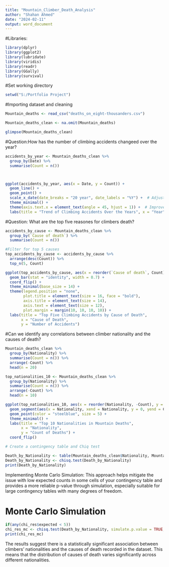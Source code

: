 ---
title: "Mountain_Climber_Death_Analysis"
author: "Shahan Ahmed"
date: "2024-02-11"
output: word_document
---
#Libraries:
```{r}
library(dplyr)
library(ggplot2)
library(lubridate)
library(viridis)
library(readr)
library(GGally)
library(survival)
```
#Set working directory
```{r}
setwd("S:/Portfolio Project")
```

#Importing dataset and cleaning
```{r}
Mountain_deaths <- read_csv("deaths_on_eight-thousanders.csv")

Mountain_deaths_clean <- na.omit(Mountain_deaths)

glimpse(Mountain_deaths_clean)
```


#Question:How has the number of climbing accidents changeed over the year? 

```{r}
accidents_by_year <- Mountain_deaths_clean %>%
  group_by(Date) %>%
  summarise(Count = n())



ggplot(accidents_by_year, aes(x = Date, y = Count)) +
  geom_line() +
  geom_point() +
  scale_x_date(date_breaks = "20 year", date_labels = "%Y") +  # Adjust intervals and labels
  theme_minimal() +
  theme(axis.text.x = element_text(angle = 45, hjust = 1)) +  # Improve readability of x-axis labels
  labs(title = "Trend of Climbing Accidents Over the Years", x = "Year", y = "Number of Accidents")

```

#Question: What are the top five reasones for climbers death? 

```{r}
accidents_by_cause <- Mountain_deaths_clean %>%
  group_by(`Cause of death`) %>%
  summarise(Count = n())

#Filter for top 5 causes
top_accidents_by_cause <- accidents_by_cause %>%
  arrange(desc(Count)) %>%
  top_n(5, Count)

ggplot(top_accidents_by_cause, aes(x = reorder(`Cause of death`, Count), y = Count, fill = `Cause of death`)) +
  geom_bar(stat = "identity", width = 0.7) +
  coord_flip() +
  theme_minimal(base_size = 14) +
  theme(legend.position = "none",
        plot.title = element_text(size = 16, face = "bold"),
        axis.title = element_text(size = 14),
        axis.text = element_text(size = 12),
        plot.margin = margin(10, 10, 10, 10)) +
  labs(title = "Top Five Climbing Accidents by Cause of Death",
       x = "Cause of Death",
       y = "Number of Accidents")

```


#Can we identify any correlations between climber nationality and the causes of death?


```{r}
Mountain_deaths_clean %>%
  group_by(Nationality) %>%
  summarise(Count = n()) %>%
  arrange(-Count) %>%
  head(n = 20)

top_nationalities_10 <- Mountain_deaths_clean %>%
  group_by(Nationality) %>%
  summarise(Count = n()) %>%
  arrange(-Count) %>%
  head(n = 10)

ggplot(top_nationalities_10, aes(x = reorder(Nationality, -Count), y = Count)) +
  geom_segment(aes(x = Nationality, xend = Nationality, y = 0, yend = Count), color = "grey") +
  geom_point(color = "steelblue", size = 5) +
  theme_minimal() +
  labs(title = "Top 10 Nationalities in Mountain Deaths",
       x = "Nationality", 
       y = "Count of Deaths") +
  coord_flip()
```

```{r}
# Create a contingency table and Chiq test

Death_by_Nationality <- table(Mountain_deaths_clean$Nationality, Mountain_deaths_clean$`Cause of death`)
Death_by_Nationality <- chisq.test(Death_by_Nationality)
print(Death_by_Nationality)
```
Implementing Monte Carlo Simulation:
This approach helps mitigate the issue with low expected counts in some cells of your contingency table and provides a more reliable p-value through simulation, especially suitable for large contingency tables with many degrees of freedom.

# Monte Carlo Simulation
```{r}
if(any(chi_res$expected < 5)) 
chi_res_mc <- chisq.test(Death_by_Nationality, simulate.p.value = TRUE, B = 2000)
print(chi_res_mc)
```
The results suggest there is a statistically significant association between climbers' nationalities and the causes of death recorded in the dataset. This means that the distribution of causes of death varies significantly across different nationalities.


